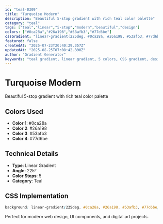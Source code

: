 ```yaml
---
id: "teal-0309"
title: "Turquoise Modern"
description: "Beautiful 5-stop gradient with rich teal color palette"
category: "teal"
tags: ["teal","linear","5-stop","modern","beautiful","design"]
colors: ["#0ca28a","#26a198","#53afb3","#77d6be"]
cssGradient: "linear-gradient(225deg, #0ca28a, #26a198, #53afb3, #77d6be)"
featured: false
createdAt: "2025-07-23T20:40:29.357Z"
updatedAt: "2025-08-25T07:08:42.890Z"
author: "Gradient Generator"
keywords: "teal gradient, linear gradient, 5 colors, CSS gradient, design, #0ca28a, #26a198, #53afb3, #77d6be"
---
```


# Turquoise Modern

Beautiful 5-stop gradient with rich teal color palette

## Colors Used
- **Color 1**: #0ca28a
- **Color 2**: #26a198
- **Color 3**: #53afb3
- **Color 4**: #77d6be

## Technical Details
- **Type**: Linear Gradient
- **Angle**: 225°
- **Color Stops**: 5
- **Category**: Teal

## CSS Implementation
```css
background: linear-gradient(225deg, #0ca28a, #26a198, #53afb3, #77d6be);
```

Perfect for modern web design, UI components, and digital art projects.

